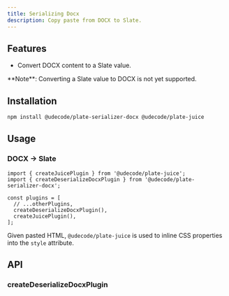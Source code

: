 ```yaml
---
title: Serializing Docx
description: Copy paste from DOCX to Slate.
---
```


<ComponentPreview name="playground-demo" id="deserializedocx" />

<PackageInfo>

## Features

- Convert DOCX content to a Slate value.

<Callout className="my-4">
  **Note**: Converting a Slate value to DOCX is not yet supported.
</Callout>

</PackageInfo>

## Installation

```bash
npm install @udecode/plate-serializer-docx @udecode/plate-juice
```

## Usage

### DOCX -> Slate

```tsx
import { createJuicePlugin } from '@udecode/plate-juice';
import { createDeserializeDocxPlugin } from '@udecode/plate-serializer-docx';

const plugins = [
  // ...otherPlugins,
  createDeserializeDocxPlugin(),
  createJuicePlugin(),
];
```

Given pasted HTML, `@udecode/plate-juice` is used to inline CSS properties into the `style` attribute.

## API

### createDeserializeDocxPlugin
